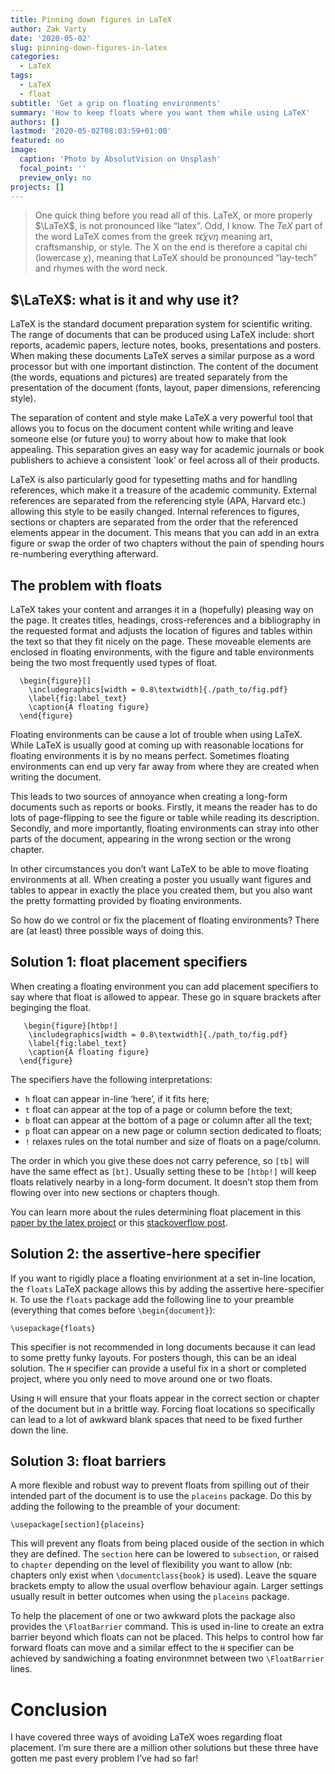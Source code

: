 ```yaml
---
title: Pinning down figures in LaTeX
author: Zak Varty
date: '2020-05-02'
slug: pinning-down-figures-in-latex
categories:
  - LaTeX
tags:
  - LaTeX
  - float
subtitle: 'Get a grip on floating environments'
summary: 'How to keep floats where you want them while using LaTeX'
authors: []
lastmod: '2020-05-02T08:03:59+01:00'
featured: no
image:
  caption: 'Photo by AbsolutVision on Unsplash'
  focal_point: ''
  preview_only: no
projects: []
---
```


<!-- what is LaTeX --> 
>One quick thing before you read all of this. LaTeX, or more properly $\LaTeX$, is not pronounced like "latex". Odd, I know. The $TeX$ part of the word LaTeX comes from the greek $\tau \acute{\epsilon} \chi\nu\eta$ meaning art, craftsmanship, or style. The X on the end is therefore a capital chi (lowercase $\chi$), meaning that LaTeX should be pronounced "lay-tech" and rhymes with the word neck. 

## $\LaTeX$: what is it and why use it?

LaTeX is the standard document preparation system for scientific writing. The range of documents that can be produced using LaTeX include: short reports, academic papers, lecture notes, books, presentations and posters. When making these documents LaTeX serves a similar purpose as a word processor but with one important distinction. The content of the document (the words, equations and pictures) are treated separately from the presentation  of the document (fonts, layout, paper dimensions, referencing style). 

The separation of content and style make LaTeX a very powerful tool that allows you to focus on the document content while writing and leave someone else (or future you) to worry about how to make that look appealing. This separation  gives an easy way for academic journals or book publishers to achieve a consistent `look' or feel across all of their products.

LaTeX is also particularly good for typesetting maths and for handling  references, which make it a treasure of the academic community. External references are separated from the referencing style (APA, Harvard etc.) allowing this style to be easily changed. Internal references to figures, sections or chapters are separated from the order that the referenced elements appear in the document. This means that you can add in an extra figure or swap the order of two chapters without the pain of spending hours re-numbering everything afterward.

## The problem with floats
LaTeX takes your content and arranges it in a (hopefully) pleasing way on the page. It creates titles, headings, cross-references and a bibliography in the requested format and adjusts the location of figures and tables within the text so that they fit nicely on the page. These moveable elements are enclosed in floating environments, with the figure and table environments being the two most frequently used types of float.

```
  \begin{figure}[]
    \includegraphics[width = 0.8\textwidth]{./path_to/fig.pdf}
    \label{fig:label_text}
    \caption{A floating figure}
  \end{figure}
```
<!-- why can they be problematic ? --> 
Floating environments can be cause a lot of trouble when using LaTeX. While LaTeX is usually good at coming up with reasonable locations for floating environments it is by no means perfect. Sometimes floating environments can end up very far away from where they are created when writing the document. 

This leads to two sources of annoyance when creating a long-form documents such as reports or books. Firstly, it means the reader has to do lots of page-flipping to see the figure or table while reading its description. Secondly, and more importantly, floating environments can stray into other parts of the document, appearing in the wrong section or the wrong chapter. 

In other circumstances you don't want LaTeX to be able to move floating environments at all. When creating a poster you usually want figures and tables to appear in exactly the place you created them, but you also want the pretty formatting provided by floating environments.

So how do we control or fix the placement of floating environments? There are (at least) three possible ways of doing this.


## Solution 1: float placement specifiers

When creating a floating environment you can add placement specifiers to say where that float is allowed to appear. These go in square brackets after beginging the float.

```
   \begin{figure}[htbp!]
    \includegraphics[width = 0.8\textwidth]{./path_to/fig.pdf}
    \label{fig:label_text}
    \caption{A floating figure}
  \end{figure}
```
The specifiers have the following interpretations:

 - `h` float can appear in-line 'here', if it fits here;
 - `t` float can appear at the top of a page or column before the text;
 - `b` float can appear at the bottom of a page or column after all the text;
 - `p` float can appear on a new page or column section dedicated to floats;
 - `!` relaxes rules on the total number and size of floats on a page/column.
  
The order in which you give these does not carry peference, so `[tb]` will have the same effect as `[bt]`. Usually setting these to be `[htbp!]` will keep floats relatively nearby in a long-form document. It doesn't stop them from flowing over into new sections or chapters though.

You can learn more about the rules determining float placement in this [paper by the latex project](https://www.latex-project.org/publications/indexbytopic/2e-floats/) or this [stackoverflow post](https://tex.stackexchange.com/questions/39017/how-to-influence-the-position-of-float-environments-like-figure-and-table-in-lat).

## Solution 2: the assertive-here specifier

If you want to rigidly place a floating envirionment at a set in-line location, the `floats` LaTeX package allows this by adding the assertive here-specifier `H`. To use the `floats` package add the following line to your preamble (everything that comes before `\begin{document}`):
``` 
\usepackage{floats}
```

This specifier is not recommended in long documents because it can lead to some pretty funky layouts. For posters though, this can be an ideal solution. The `H` specifier can provide a useful fix in a short or completed project, where you only need to move around one or two floats. 

Using `H` will ensure that your floats appear in the correct section or chapter of the document but in a brittle way. Forcing float locations so specifically can lead to a lot of awkward blank spaces that need to be fixed further down the line.

## Solution 3: float barriers
A more flexible and robust way to prevent floats from spilling out of their intended part of the document is to use the `placeins` package. Do this by adding the following to the preamble of your document:
```
\usepackage[section]{placeins}
```

This will prevent any floats from being placed ouside of the section in which they are defined. The `section` here can be lowered to `subsection`, or raised to `chapter` depending on the level of flexibility you want to allow (nb: chapters only exist when `\documentclass{book}` is used). Leave the square brackets empty to allow the usual overflow behaviour again. Larger settings usually result in better outcomes when using the `placeins` package. 

To help the placement of one or two awkward plots the package also provides the `\FloatBarrier` command. This is used in-line to create an extra barrier beyond which floats can not be placed. This helps to control how far forward floats can move and a similar effect to the `H` specifier can be achieved by sandwiching a foating environmnet between two `\FloatBarrier` lines. 

# Conclusion 
I have covered three ways of avoiding LaTeX woes regarding float placement. I'm sure there are a million other solutions but these three have gotten me past every problem I've had so far!

